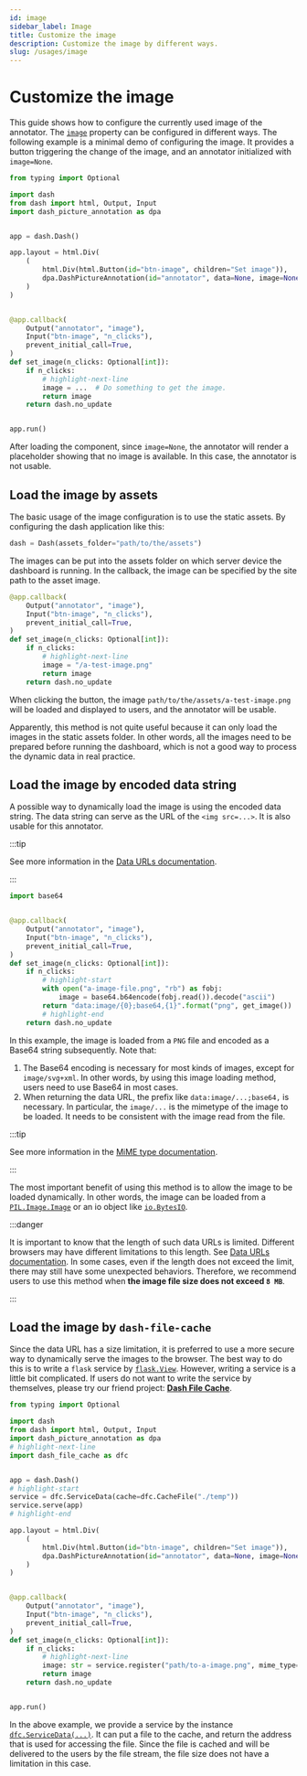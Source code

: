 ```yaml
---
id: image
sidebar_label: Image
title: Customize the image
description: Customize the image by different ways.
slug: /usages/image
---
```



# Customize the image

This guide shows how to configure the currently used image of the annotator.
The [`image`](../../apis/DashPictureAnnotation.mdx#component-properties) property
can be configured in different ways. The following example is a minimal demo of
configuring the image. It provides a button triggering the change of the image, and
an annotator initialized with `image=None`.

```python title="demo_image.py" showLineNumbers
from typing import Optional

import dash
from dash import html, Output, Input
import dash_picture_annotation as dpa


app = dash.Dash()

app.layout = html.Div(
    (
        html.Div(html.Button(id="btn-image", children="Set image")),
        dpa.DashPictureAnnotation(id="annotator", data=None, image=None),
    )
)


@app.callback(
    Output("annotator", "image"),
    Input("btn-image", "n_clicks"),
    prevent_initial_call=True,
)
def set_image(n_clicks: Optional[int]):
    if n_clicks:
        # highlight-next-line
        image = ...  # Do something to get the image.
        return image
    return dash.no_update


app.run()
```

After loading the component, since `image=None`, the annotator will render a
placeholder showing that no image is available. In this case, the annotator is not
usable.

## Load the image by assets

The basic usage of the image configuration is to use the static assets. By configuring
the dash application like this:

```python
dash = Dash(assets_folder="path/to/the/assets")
```

The images can be put into the assets folder on which server device the dashboard
is running. In the callback, the image can be specified by the site path to the
asset image.

```python showLineNumbers
@app.callback(
    Output("annotator", "image"),
    Input("btn-image", "n_clicks"),
    prevent_initial_call=True,
)
def set_image(n_clicks: Optional[int]):
    if n_clicks:
        # highlight-next-line
        image = "/a-test-image.png"
        return image
    return dash.no_update
```

When clicking the button, the image `path/to/the/assets/a-test-image.png` will be
loaded and displayed to users, and the annotator will be usable.

Apparently, this method is not quite useful because it can only load the images in
the static assets folder. In other words, all the images need to be prepared before
running the dashboard, which is not a good way to process the dynamic data in real
practice.

## Load the image by encoded data string

A possible way to dynamically load the image is using the encoded data string. The
data string can serve as the URL of the `<img src=...>`. It is also usable for this
annotator.

:::tip

See more information in the [Data URLs documentation<IconExternalLink/>][link-dataurl].

:::

```python showLineNumbers
import base64


@app.callback(
    Output("annotator", "image"),
    Input("btn-image", "n_clicks"),
    prevent_initial_call=True,
)
def set_image(n_clicks: Optional[int]):
    if n_clicks:
        # highlight-start
        with open("a-image-file.png", "rb") as fobj:
            image = base64.b64encode(fobj.read()).decode("ascii")
        return "data:image/{0};base64,{1}".format("png", get_image())
        # highlight-end
    return dash.no_update
```

In this example, the image is loaded from a `PNG` file and encoded as a Base64 string
subsequently. Note that:

1. The Base64 encoding is necessary for most kinds of images, except for
   `image/svg+xml`. In other words, by using this image loading method, users need
   to use Base64 in most cases.
2. When returning the data URL, the prefix like `data:image/...;base64,` is necessary.
   In particular, the `image/...` is the mimetype of the image to be loaded. It needs
   to be consistent with the image read from the file.

:::tip

See more information in the [MiME type documentation<IconExternalLink/>][link-mimetype].

:::

The most important benefit of using this method is to allow the image to be loaded
dynamically. In other words, the image can be loaded from a
[`PIL.Image.Image`<IconExternalLink/>][link-image] or an io object like
[`io.BytesIO`<IconExternalLink/>][link-bytesio].

:::danger

It is important to know that the length of such data URLs is limited. Different
browsers may have different limitations to this length. See
[Data URLs documentation<IconExternalLink/>][link-dataurllim]. In some cases, even
if the length does not exceed the limit, there may still have some unexpected
behaviors. Therefore, we recommend users to use this method when
**the image file size does not exceed `8 MB`**.

:::

## Load the image by `dash-file-cache`

Since the data URL has a size limitation, it is preferred to use a more secure way
to dynamically serve the images to the browser. The best way to do this is to write
a `flask` service by [`flask.View`][link-flaskview]. However, writing a service is
a little bit complicated. If users do not want to write the service by themselves,
please try our friend project:
[<InlineIcon icon={DFCIcon}/>**Dash File Cache**<IconExternalLink/>][link-dfc].

```python title="demo_with_dfc.py" showLineNumbers
from typing import Optional

import dash
from dash import html, Output, Input
import dash_picture_annotation as dpa
# highlight-next-line
import dash_file_cache as dfc


app = dash.Dash()
# highlight-start
service = dfc.ServiceData(cache=dfc.CacheFile("./temp"))
service.serve(app)
# highlight-end

app.layout = html.Div(
    (
        html.Div(html.Button(id="btn-image", children="Set image")),
        dpa.DashPictureAnnotation(id="annotator", data=None, image=None),
    )
)


@app.callback(
    Output("annotator", "image"),
    Input("btn-image", "n_clicks"),
    prevent_initial_call=True,
)
def set_image(n_clicks: Optional[int]):
    if n_clicks:
        # highlight-next-line
        image: str = service.register("path/to-a-image.png", mime_type="image/png")
        return image
    return dash.no_update


app.run()
```

In the above example, we provide a service by the instance
[`dfc.ServiceData(...)`<IconExternalLink/>][link-dfcservice]. It can put a file
to the cache, and return the address that is used for accessing the file. Since the
file is cached and will be delivered to the users by the file stream, the file size
does not have a limitation in this case.

[link-dataurl]: https://developer.mozilla.org/en-US/docs/Web/URI/Schemes/data
[link-mimetype]: https://developer.mozilla.org/en-US/docs/Web/HTTP/MIME_types/Common_types
[link-image]: https://pillow.readthedocs.io/en/stable/reference/Image.html#PIL.Image.Image
[link-bytesio]: https://docs.python.org/3/library/io.html#io.BytesIO
[link-dataurllim]: https://developer.mozilla.org/en-US/docs/Web/URI/Schemes/data#length_limitations
[link-flaskview]: https://flask.palletsprojects.com/en/stable/views/
[link-dfc]: https://cainmagi.github.io/dash-file-cache/
[link-dfcservice]: https://cainmagi.github.io/dash-file-cache/docs/usages/service

